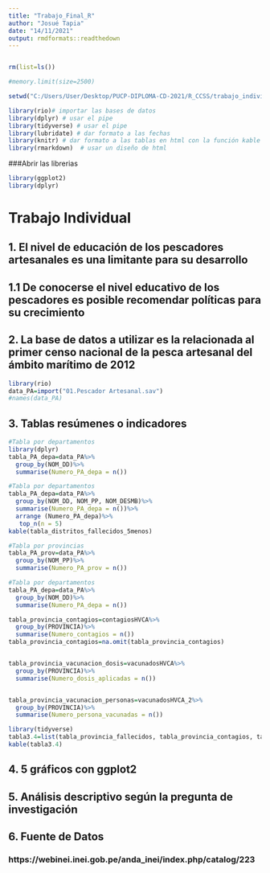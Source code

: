 ---
title: "Trabajo_Final_R"
author: "Josué Tapia"
date: "14/11/2021"
output: rmdformats::readthedown
---

```{r, echo=FALSE, warning=FALSE, message=FALSE}
```

```{r}
rm(list=ls())
```

```{r}
#memory.limit(size=2500)
```

```{r}
setwd("C:/Users/User/Desktop/PUCP-DIPLOMA-CD-2021/R_CCSS/trabajo_individual/01. BD I CENPAR-2012")
```

```{r}
library(rio)# importar las bases de datos
library(dplyr) # usar el pipe 
library(tidyverse) # usar el pipe
library(lubridate) # dar formato a las fechas
library(knitr) # dar formato a las tablas en html con la función kable
library(rmarkdown)  # usar un diseño de html
```

###Abrir las librerias
```{r}
library(ggplot2)
library(dplyr)
```

# Trabajo Individual
## 1. El nivel de educación de los pescadores artesanales es una limitante para su desarrollo
## 1.1 De conocerse el nivel educativo de los pescadores es posible recomendar políticas para su crecimiento

## 2. La base de datos a utilizar es la relacionada al primer censo nacional de la pesca artesanal del ámbito marítimo de 2012

```{r}
library(rio)
data_PA=import("01.Pescador Artesanal.sav")
#names(data_PA)
```

## 3. Tablas resúmenes o indicadores

```{r}
#Tabla por departamentos
library(dplyr)
tabla_PA_depa=data_PA%>%
  group_by(NOM_DD)%>%
  summarise(Numero_PA_depa = n())

```

```{r}
#Tabla por departamentos
tabla_PA_depa=data_PA%>%
  group_by(NOM_DD, NOM_PP, NOM_DESMB)%>%
  summarise(Numero_PA_depa = n())%>%
  arrange (Numero_PA_depa)%>%
   top_n(n = 5)
kable(tabla_distritos_fallecidos_5menos)

```


```{r}
#Tabla por provincias
tabla_PA_prov=data_PA%>%
  group_by(NOM_PP)%>%
  summarise(Numero_PA_prov = n())
```


```{r}
#Tabla por departamentos
tabla_PA_depa=data_PA%>%
  group_by(NOM_DD)%>%
  summarise(Numero_PA_depa = n())

tabla_provincia_contagios=contagiosHVCA%>%
  group_by(PROVINCIA)%>%
  summarise(Numero_contagios = n())
tabla_provincia_contagios=na.omit(tabla_provincia_contagios)


tabla_provincia_vacunacion_dosis=vacunadosHVCA%>%
  group_by(PROVINCIA)%>%
  summarise(Numero_dosis_aplicadas = n())


tabla_provincia_vacunacion_personas=vacunadosHVCA_2%>%
  group_by(PROVINCIA)%>%
  summarise(Numero_persona_vacunadas = n())

library(tidyverse)
tabla3.4=list(tabla_provincia_fallecidos, tabla_provincia_contagios, tabla_provincia_vacunacion_dosis, tabla_provincia_vacunacion_personas) %>% reduce(full_join, by = "PROVINCIA")
kable(tabla3.4)

```



## 4. 5 gráficos con ggplot2




## 5. Análisis descriptivo según la pregunta de investigación





## 6. Fuente de Datos
### https://webinei.inei.gob.pe/anda_inei/index.php/catalog/223









